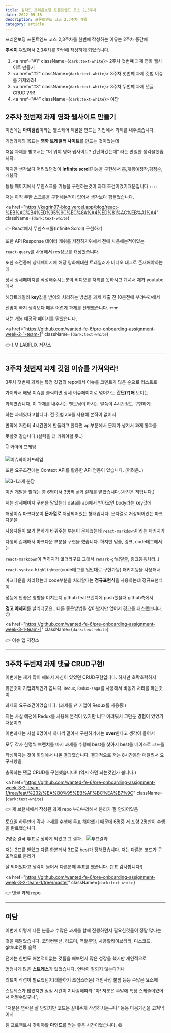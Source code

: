 ---
title: 원티드 프리온보딩 프론트엔드 코스 2,3주차
date: 2022-09-18
description: 프론트엔드 코스 2,3주차 기록
category: article
---

프리온보딩 프론트엔드 코스 2,3주차를 한번에 작성하는 이유는 2주차 중간에

<b>추석이</b> 껴있어서 2,3주차를 한번에 작성하게 되었습니다.

1. <a href="#1" className={`dark:text-white`}>
     2주차 첫번쨰 과제 영화 웹사이트 만들기
   </a>
2. <a href="#2" className={`dark:text-white`}>
     3주차 첫번쨰 과제 깃헙 이슈를 가져와라!
   </a>
3. <a href="#3" className={`dark:text-white`}>
     3주차 두번쨰 과제 댓글 CRUD구현!
   </a>
4. <a href="#4" className={`dark:text-white`}>
     여담
   </a>

<h2 id="1" className={`dark:text-white`}>
  2주차 첫번쨰 과제 영화 웹사이트 만들기
</h2>

이번에는 <b>아이엠랩</b>이라는 헬스케어 제품을 만드는 기업에서 과제를 내주셨습니다.

기업과제의 목표는 <b>영화 트레일러 사이트</b>를 만드는 것이었는데

처음 과제를 받고서는 "어 뭐야 영화 웹사이트? 간단하겠는데" 라는 안일한 생각을했습니다.

하지만 생각보다 어려웠던것이 <b>Infinite scroll</b>기능을 구현해서 홈,개봉예정작,평점순,개봉작

등등 페이지에서 무한스크롤 기능을 구현하는것이 과제 조건이었기때문입니다 ㅠㅠ

저는 아직 무한 스크롤을 구현해본적이 없어서 생각보다 힘들었습니다.

<a
  href="https://kagrin97-blog.vercel.app/blog/react-%EB%AC%B4%ED%95%9C%EC%8A%A4%ED%81%AC%EB%A1%A4"
  className={`dark:text-white`}
>
  👉 React에서 무한스크롤(Infinite Scroll) 구현하기
</a>

또한 API Response 데이터 캐쉬를 저장하기위해서 전에 사용해본적이있는

`react-query`를 사용해서 res정보를 캐싱했습니다.

또한 조건중에 상세페이지에 해당 영화에대한 트레일러가 비디오 태그로 존재해야하는데

당시 상세페이지를 작성해주시는분이 비디오를 처리를 못하시고 계셔서 제가 youtube에서

해당트레일러 <b>key</b>값을 받아와 처리하는 방법을 과제 제출 전 10분전에 부랴부랴해서

진땀이 빠져 생각보다 매우 어렵게 과제를 진행했습니다. ㅠㅠ

저는 개봉 예정작 페이지를 맡았습니다.

<a
  href="https://github.com/wanted-fe-6/pre-onboarding-assignment-week-2-1-team-1"
  className={`dark:text-white`}
>
  👉 I.M.LABFLIX 저장소
</a>

---

<h2 id="2" className={`dark:text-white`}>
  3주차 첫번쨰 과제 깃헙 이슈를 가져와라!
</h2>

3주차 첫번째 과제는 특정 깃헙의 repo에서 이슈를 코멘트가 많은 순으로 리스트로

가져와서 해당 이슈를 클릭하면 상세 이슈페이지로 넘어가는 <b>간단(?)해</b> 보이는

과제였습니다. 이 과제를 내주시는 멘토님이 하시는 말씀이 4시간정도 구현하게

하는 과제였다고합니다. 전 깃헙 api를 사용해 본적이 없어서

만약에 저한테 4시간안에 만들라고 한다면 api부분에서 문제가 생겨서 과제 통과를

못할것 같습니다.(실력을 더 키워야할 듯..)

👇 와이어 프레임

![이슈와이어프레임](https://user-images.githubusercontent.com/75124028/190892842-767f91e0-b391-4e84-a406-2276c301f6db.PNG)

또한 요구조건에는 Context API를 활용한 API 연동이 있습니다. (어려움..)

![3-1과제 분담](https://user-images.githubusercontent.com/75124028/190892996-1219085e-c71a-42e9-93aa-874f99732a84.PNG)

이번 개발을 할떄는 총 6명이서 3명씩 ui와 설계를 맡았습니다.(사진은 저입니다.)

저는 상세페이지 구현을 맡았는데 data를 api에서 받아오면 body라는 key값에

해당이슈 마크다운이 <b>문자열로</b> 저장되어있는 형태입니다. 문자열로 저장되어있는 마크다운을

사용자들이 보기 편하게 바꿔주는 부분이 문제였는데 `react-markdown`이라는 패키지가

다행히 존재해서 마크다운 부분을 구현을 했습니다. 하지만 밑줄, 링크, code태그에서는

`react-markdown`이 먹히지가 않더라구요 그래서 `remark-gfm`(밑줄, 링크등등처리..)

`react-syntax-highlighter`(code태그를 입맛대로 구현가능) 패키지등을 사용해서

마크다운을 처리했는데 code부분을 처리할때는 <b>정규표현식</b>을 사용하는데 정규표현식이

성능에 안좋은 영향을 미치는지 github feat브랜치에 push했을때 github측에서

<b>경고 메세지</b>를 날리더군요.. 다른 좋은방법을 찾아봤지만 없어서 경고를
패스했습니다. 😥

<a
  href="https://github.com/wanted-fe-6/pre-onboarding-assignment-week-3-1-team-1"
  className={`dark:text-white`}
>
  👉 이슈 앱 저장소
</a>

---

<h2 id="3" className={`dark:text-white`}>
  3주차 두번쨰 과제 댓글 CRUD구현!
</h2>

이번에는 제가 많이 해봐서 자신이 있었던 CRUD구현입니다. 하지만 호락호락하지

않은것이 기업과제인가 봅니다. `Redux`, `Redux-saga`를 사용해서 비동기 처리를 하는것이

과제의 요구조건이었습니다. (과제를 낸 기업이 Redux를 사용중!)

저는 사실 예전에 Redux를 사용해 본적이 있지만 너무 어려워서 그만둔 경험이 있었기때문이죠

이번과제는 사실 6명이서 하나씩 맡아서 구현하기에는 <b>over</b>한다고 생각이 들어서

모두 각자 한명씩 브랜치를 따서 과제를 수행해 best를 찾아서 best를 베이스로 코드를

작성하자는 것이 회의에서 나온 결과였습니다. 결과적으로 저는 8시간동안 매달려서 요구사항을

충족하는 댓글 CRUD를 구현했습니다!! (역시 하면 되는것인가 봅니다.)

<a
  href="https://github.com/wanted-fe-6/pre-onboarding-assignment-week-3-2-team-1/tree/feat/%232/%EA%B0%95%EB%AF%BC%EA%B7%9C"
  className={`dark:text-white`}
>
  👉 제 브랜치에서 작성된 과제 repo 부랴부랴해서 분리가 잘 안되어있음
</a>

토요일 하루만에 각자 과제를 수행해 투표 해야했기 때문에 6명중 저 포함 2명만이 수행을 완료했습니다.

2명중 결국 투표로 정하게 되었고 그 결과...
![투표결과](https://cdn.discordapp.com/attachments/1014093591636877345/1020949874381963264/unknown.png)

저는 2표를 받았고 다른 한분께서 3표로 best가 정해졌습니다. 저는 다른분 코드가 구조적으로 분리가

잘 되어있다고 생각이 들어서 다른분께 투표를 했습니다. (2표 감사합니다!)

<a
  href="https://github.com/wanted-fe-6/pre-onboarding-assignment-week-3-2-team-1/tree/master"
  className={`dark:text-white`}
>
  👉 댓글 과제 repo
</a>

---

<h2 id="4" className={`dark:text-white`}>
  여담
</h2>

이번에 이렇게 다른 분들과 수많은 과제를 함께 진행하면서 필요한것들이 정말 많다는

것을 깨달았습니다. 코딩컨벤션, 리드미, 역할분담, 사용할라이브러리, 디스코드, github연동 슬랙

전에는 한번도 해본적이없는 것들을 해보면서 많은 성장을 했지만 개인적으로

엄청나게 많은 <b>스트레스</b>가 있었습니다. 연락이 잘되지 않는다거나

리드미 작성이 별로였던지(태클하기 조심스러움) 개인사정 불참 등등 수많은 요소에

스트레스가 많았지만 점점 시간이 지나감에따라 "아! 저분은 주말에 특정 스케줄이있어서 어쩔수없구나",

"저분은 연락은 잘 안되지만 코드는 끝내주게 작성하시는구나" 등등 마음가짐을 고쳐먹어서

팀 프로젝트시 갖춰야할 <b>마인드</b>를 얻는 좋은 시간이었습니다. 😄
